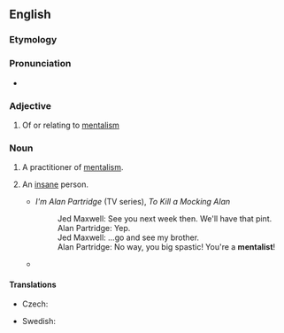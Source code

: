 ==English==

===Etymology===
{{suffix|en|mental|ist}}

===Pronunciation===
* {{audio|En-au-mentalist.ogg|Audio (AU)|lang=en}}

===Adjective===
{{en-adj}}

# Of or relating to [[mentalism]]

===Noun===
{{en-noun}}

# A practitioner of [[mentalism]].
# {{lb|en|slang}} An [[insane]] person.
#* ''I'm Alan Partridge'' (TV series), ''To Kill a Mocking Alan''
#*: Jed Maxwell: See you next week then. We'll have that pint.
#*: Alan Partridge: Yep.
#*: Jed Maxwell: ...go and see my brother.
#*: Alan Partridge: No way, you big spastic! You're a '''mentalist'''!
#* {{quote-book|lang=en|title=The Illuminations |author=Andrew O'Hagan |year=2015 |page=39 |ISBN=9780571273676 |passage=In front a staff sergeant with the new Royal Caledonians was gassing about Scullion and the regiment. 'And this major's a total fucking '''mentalist''',' he said. 'What's mental about him?' asked the lance corporal beside him. }}

====Translations====
{{trans-top|practitionar of mentalism}}
* Czech: {{t|cs|mentalista|m}}
{{trans-mid}}
* Swedish: {{t+|sv|tankeläsare|c}}
{{trans-bottom}}